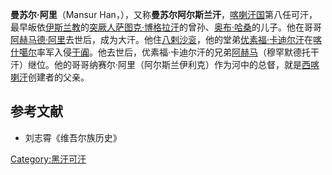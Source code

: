 '''曼苏尔·阿里'''（Mansur Han，{{bd|？||1024年||catIdx=A}}），又称'''曼苏尔阿尔斯兰汗'''，[[喀喇汗国|喀喇汗国]]第八任可汗，最早皈依[[伊斯兰教|伊斯兰教]]的[[突厥人|突厥人]][[萨图克·博格拉汗|萨图克·博格拉汗]]的曾孙、[[奥布·哈桑|奥布·哈桑]]的儿子。他在哥哥[[阿赫马德·阿里|阿赫马德·阿里]]去世后，成为大汗。他住[[八剌沙衮|八剌沙衮]]，他的堂弟[[优素福·卡迪尔汗|优素福·卡迪尔汗]]在[[喀什噶尔|喀什噶尔]]率军入侵[[于阗|于阗]]。他去世后，优素福·卡迪尔汗的兄弟[[阿赫马|阿赫马]]（穆罕默德托干汗）继位。他的哥哥纳赛尔·阿里（阿尔斯兰伊利克）作为河中的总督，就是[[西喀喇汗|西喀喇汗]]创建者的父亲。

{{start box}}
{{s-before|[[阿赫马德·阿里|阿赫马德·阿里]]}}
{{s-title|[[喀喇汗国|喀喇汗国]]可汗|1015年—1024年}}
{{s-after|[[阿赫马|阿赫马]]}}
{{end box}}

==参考文献==
*刘志霄《维吾尔族历史》

[[Category:黑汗可汗|Category:黑汗可汗]]